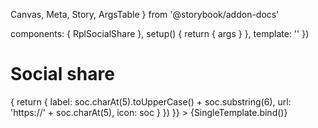   Canvas,
  Meta,
  Story,
  ArgsTable
} from '@storybook/addon-docs'

  components: { RplSocialShare },
  setup() {
    return { args }
  },
  template: '<RplSocialShare v-bind="args" />'
})

<Meta title='Components/Navigation/Social share' component={RplSocialShare} />

# Social share

<ArgsTable of={RplSocialShare} />

<Canvas>
  <Story
    name='Social share'
    play={a11yStoryCheck}
    args={{
      items: RplIconGroups.social.map(soc => {
        return {
          label: soc.charAt(5).toUpperCase() + soc.substring(6),
          url: 'https://' + soc.charAt(5),
          icon: soc
        }
      })
    }}
  >
    {SingleTemplate.bind()}
  </Story>
</Canvas>
